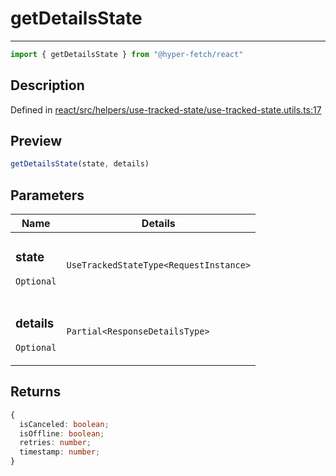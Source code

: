 

# getDetailsState

<div class="api-docs__separator" data-reactroot="">

---

</div><div class="api-docs__import" data-reactroot="">

```ts
import { getDetailsState } from "@hyper-fetch/react"
```

</div><div class="api-docs__section">

## Description

</div><div class="api-docs__description"><span class="api-docs__do-not-parse">



</span></div><p class="api-docs__definition">

Defined in [react/src/helpers/use-tracked-state/use-tracked-state.utils.ts:17](https://github.com/BetterTyped/hyper-fetch/blob/c3e2c45/packages/react/src/helpers/use-tracked-state/use-tracked-state.utils.ts#L17)

</p><div class="api-docs__section">

## Preview

</div><div class="api-docs__preview fn">

```ts
getDetailsState(state, details)
```

</div><div class="api-docs__section">

## Parameters

</div><div class="api-docs__parameters"><table><thead><tr><th>Name</th><th>Details</th></tr></thead><tbody><tr param-data="state"><td class="api-docs__param-name optional">

### state 

`Optional`

</td><td class="api-docs__param-type">

`UseTrackedStateType<RequestInstance>`

</td></tr><tr param-data="details"><td class="api-docs__param-name optional">

### details 

`Optional`

</td><td class="api-docs__param-type">

`Partial<ResponseDetailsType>`

</td></tr></tbody></table></div><div class="api-docs__section">

## Returns

</div><div class="api-docs__returns">

```ts
{
  isCanceled: boolean;
  isOffline: boolean;
  retries: number;
  timestamp: number;
}
```

</div>